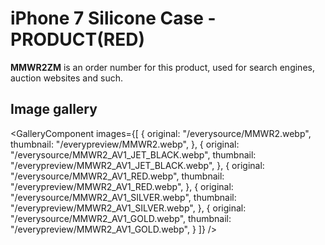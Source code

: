 
# iPhone 7 Silicone Case - PRODUCT(RED)

<Callout type='info' emoji='👉🏻'>**MMWR2ZM** is an order number for this product, used for search engines, auction websites and such.</Callout>

## Image gallery

<GalleryComponent
    images={[
      {
        original: "/everysource/MMWR2.webp",
        thumbnail: "/everypreview/MMWR2.webp",
      },
      {
        original: "/everysource/MMWR2_AV1_JET_BLACK.webp",
        thumbnail: "/everypreview/MMWR2_AV1_JET_BLACK.webp",
      },
      {
        original: "/everysource/MMWR2_AV1_RED.webp",
        thumbnail: "/everypreview/MMWR2_AV1_RED.webp",
      },
      {
        original: "/everysource/MMWR2_AV1_SILVER.webp",
        thumbnail: "/everypreview/MMWR2_AV1_SILVER.webp",
      },
      {
        original: "/everysource/MMWR2_AV1_GOLD.webp",
        thumbnail: "/everypreview/MMWR2_AV1_GOLD.webp",
      }
    ]}
  />
